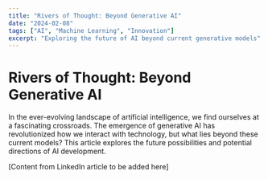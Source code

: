 ```yaml
---
title: "Rivers of Thought: Beyond Generative AI"
date: "2024-02-08"
tags: ["AI", "Machine Learning", "Innovation"]
excerpt: "Exploring the future of AI beyond current generative models"
---
```


# Rivers of Thought: Beyond Generative AI

In the ever-evolving landscape of artificial intelligence, we find ourselves at a fascinating crossroads. The emergence of generative AI has revolutionized how we interact with technology, but what lies beyond these current models? This article explores the future possibilities and potential directions of AI development.

[Content from LinkedIn article to be added here]